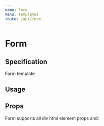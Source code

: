 ```yaml
---
name: Form
menu: Templates
route: /api/form
---
```



# Form

## Specification

Form template

## Usage

<Playground>
  <Form label widths={['100%', 150, '20rem', '100px', '50%']} />
</Playground>

## Props

Form supports all div html element props and:

<Props of={Form} table={true} />
